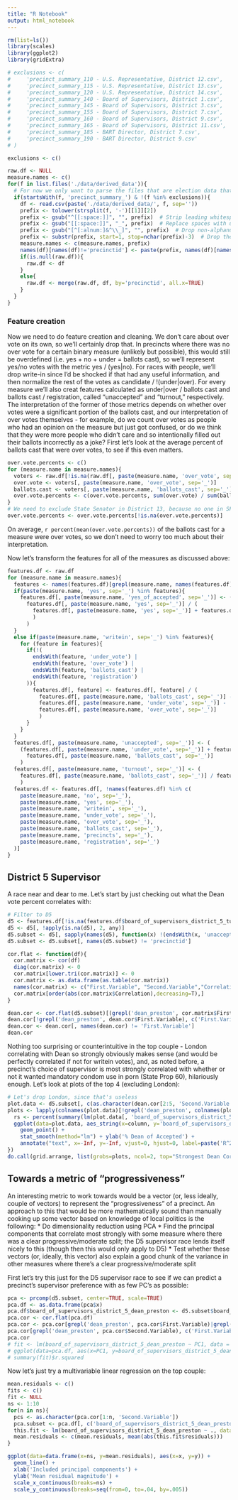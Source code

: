 ```yaml
---
title: "R Notebook"
output: html_notebook
---
```


```r
rm(list=ls())
library(scales)
library(ggplot2)
library(gridExtra)
```

```r

# exclusions <- c(
#     'precinct_summary_110 - U.S. Representative, District 12.csv',
#     'precinct_summary_115 - U.S. Representative, District 13.csv',
#     'precinct_summary_120 - U.S. Representative, District 14.csv',
#     'precinct_summary_140 - Board of Supervisors, District 1.csv',
#     'precinct_summary_145 - Board of Supervisors, District 3.csv',
#     'precinct_summary_155 - Board of Supervisors, District 7.csv',
#     'precinct_summary_160 - Board of Supervisors, District 9.csv',
#     'precinct_summary_165 - Board of Supervisors, District 11.csv',
#     'precinct_summary_185 - BART Director, District 7.csv',
#     'precinct_summary_190 - BART Director, District 9.csv'
# )

exclusions <- c()

raw.df <- NULL
measure.names <- c()
for(f in list.files('./data/derived_data')){
  # For now we only want to parse the files that are election data that is not explicitly excluded above
  if(startsWith(f, 'precinct_summary_') & !(f %in% exclusions)){
    df <- read.csv(paste('./data/derived_data/', f, sep=''))
    prefix <- tolower(strsplit(f, '-')[[1]][2])
    prefix <- gsub("^[[:space:]]", "", prefix)  # Strip leading whitespace
    prefix <- gsub("[[:space:]]", "_", prefix)  # Replace spaces with underscores
    prefix <- gsub("[^[:alnum:]&^\\_]", "", prefix)  # Drop non-alphanumeric characters (except underscores)
    prefix <- substr(prefix, start=1, stop=nchar(prefix)-3)  # Drop the "csv" from the end
    measure.names <- c(measure.names, prefix)
    names(df)[names(df)!='precinctid'] <- paste(prefix, names(df)[names(df)!='precinctid'], sep='_')
    if(is.null(raw.df)){
      raw.df <- df
    }
    else{
      raw.df <- merge(raw.df, df, by='precinctid', all.x=TRUE)
    }
  }
}
```

### Feature creation

Now we need to do feature creation and cleaning. We don't care about over vote on its own, so we'll certainly drop that. In precincts where there was no over vote for a certain binary measure (unlikely but possible), this would still be overdefined (i.e. yes + no + under = ballots cast), so we'll represent yes/no votes with the metric yes / (yes|no). For races with people, we'll drop write-in since I'd be shocked if that had any useful information, and then normalize the rest of the votes as candidate / !(under|over). For every measure we'll also creat features calculated as under|over / ballots cast and ballots cast / registration, called "unaccepted" and "turnout," respectively. The interpretation of the former of those metrics depends on whether over votes were a significant portion of the ballots cast, and our interpretation of over votes themselves - for example, do we count over votes as people who had an opinion on the measure but just got confused, or do we think that they were more people who didn't care and so intentionally filled out their ballots incorrectly as a joke? First let's look at the average percent of ballots cast that were over votes, to see if this even matters.

```r
over.vote.percents <- c()
for (measure.name in measure.names){
  voters <- raw.df[!is.na(raw.df[, paste(measure.name, 'over_vote', sep='_')]),]
  over.vote <- voters[, paste(measure.name, 'over_vote', sep='_')]
  ballots.cast <- voters[, paste(measure.name, 'ballots_cast', sep='_')]
  over.vote.percents <- c(over.vote.percents, sum(over.vote) / sum(ballots.cast))
}
# We need to exclude State Senator in District 13, because no one in SF voted in it:
over.vote.percents <- over.vote.percents[!is.na(over.vote.percents)]
```

On average, `r percent(mean(over.vote.percents))` of the ballots cast for a measure were over votes, so we don't need to worry too much about their interpretation.

Now let's transform the features for all of the measures as discussed above:

```r
features.df <- raw.df
for (measure.name in measure.names){
  features <- names(features.df)[grepl(measure.name, names(features.df))]
  if(paste(measure.name, 'yes', sep='_') %in% features){
    features.df[, paste(measure.name, 'yes_of_accepted', sep='_')] <- (
      features.df[, paste(measure.name, 'yes', sep='_')] / (
        features.df[, paste(measure.name, 'yes', sep='_')] + features.df[, paste(measure.name, 'no', sep='_')]
        )
      )
  }
  else if(paste(measure.name, 'writein', sep='_') %in% features){
    for (feature in features){
      if(!(
        endsWith(feature, 'under_vote') |
        endsWith(feature, 'over_vote') |
        endsWith(feature, 'ballots_cast') |
        endsWith(feature, 'registration')
      )){
        features.df[, feature] <- features.df[, feature] / (
          features.df[, paste(measure.name, 'ballots_cast', sep='_')] -
          features.df[, paste(measure.name, 'under_vote', sep='_')] -
          features.df[, paste(measure.name, 'over_vote', sep='_')]
          )
      }
    }
  }
  features.df[, paste(measure.name, 'unaccepted', sep='_')] <- (
    (features.df[, paste(measure.name, 'under_vote', sep='_')] + features.df[, paste(measure.name, 'over_vote', sep='_')]) /
      features.df[, paste(measure.name, 'ballots_cast', sep='_')]
    )
  features.df[, paste(measure.name, 'turnout', sep='_')] <- (
    features.df[, paste(measure.name, 'ballots_cast', sep='_')] / features.df[, paste(measure.name, 'registration', sep='_')]
    )
  features.df <- features.df[, !names(features.df) %in% c(
    paste(measure.name, 'no', sep='_'),
    paste(measure.name, 'yes', sep='_'),
    paste(measure.name, 'writein', sep='_'),
    paste(measure.name, 'under_vote', sep='_'),
    paste(measure.name, 'over_vote', sep='_'),
    paste(measure.name, 'ballots_cast', sep='_'),
    paste(measure.name, 'precincts', sep='_'),
    paste(measure.name, 'registration', sep='_')
  )]
}
```

## District 5 Supervisor

A race near and dear to me. Let's start by just checking out what the Dean vote percent correlates with:

```r
# Filter to D5
d5 <- features.df[!is.na(features.df$board_of_supervisors_district_5_turnout),]
d5 <- d5[, !apply(is.na(d5), 2, any)]
d5.subset <- d5[, sapply(names(d5), function(x) !(endsWith(x, 'unaccepted') | endsWith(x, 'turnout')) )]
d5.subset <- d5.subset[, names(d5.subset) != 'precinctid']
```

```r
cor.flat <- function(df){
  cor.matrix <- cor(df)
  diag(cor.matrix) <- 0
  cor.matrix[lower.tri(cor.matrix)] <- 0
  cor.matrix <- as.data.frame(as.table(cor.matrix))
  names(cor.matrix) <- c("First.Variable", "Second.Variable","Correlation")
  cor.matrix[order(abs(cor.matrix$Correlation),decreasing=T),]
}

dean.cor <- cor.flat(d5.subset)[(grepl('dean_preston', cor.matrix$First.Variable))|(grepl('dean_preston', cor.matrix$Second.Variable)),]
dean.cor[!grepl('dean_preston', dean.cor$First.Variable), c('First.Variable', 'Second.Variable')] <- dean.cor[!grepl('dean_preston', dean.cor$First.Variable), c('Second.Variable', 'First.Variable')]
dean.cor <- dean.cor[, names(dean.cor) != 'First.Variable']
dean.cor
```

Nothing too surprising or counterintuitive in the top couple - London correlating with Dean so strongly obviously makes sense (and would be perfectly correlated if not for writein votes), and, as noted before, a precinct's choice of supervisor is most strongly correlated with whether or not it wanted mandatory condom use in porn (State Prop 60), hilariously enough. Let's look at plots of the top 4 (excluding London):

```r
# Let's drop London, since that's useless
plot.data <- d5.subset[, c(as.character(dean.cor[2:5, 'Second.Variable']), 'board_of_supervisors_district_5_dean_preston')]
plots <- lapply(colnames(plot.data)[!grepl('dean_preston', colnames(plot.data))], function(column) {
  rs <- percent(summary(lm(plot.data[, 'board_of_supervisors_district_5_dean_preston']~plot.data[,column]))$r.squared)
  ggplot(data=plot.data, aes_string(x=column, y='board_of_supervisors_district_5_dean_preston')) +
    geom_point() +
    stat_smooth(method="lm") + ylab('% Dean of Accepted') +
    annotate("text", x=-Inf, y=-Inf, vjust=0, hjust=0, label=paste('R^2=', rs, sep=''))
})
do.call(grid.arrange, list(grobs=plots, ncol=2, top="Strongest Dean Correlations"))
```

## Towards a metric of "progressiveness"

An interesting metric to work towards would be a vector (or, less ideally, couple of vectors) to represent the "progressiveness" of a precinct. An approach to this that would be more mathematically sound than manually cooking up some vector based on knowledge of local politics is the following:
* Do dimensionality reduction using PCA
* Find the principal components that correlate most strongly with some measure where there was a clear progressive/moderate split; the D5 supervisor race lends itself nicely to this (though then this would only apply to D5)
* Test whether these vectors (or, ideally, this vector) also explain a good chunk of the variance in other measures where there's a clear progressive/moderate split

First let's try this just for the D5 supervisor race to see if we can predict a precinct's supervisor preference with as few PC's as possible:

```r
pca <- prcomp(d5.subset, center=TRUE, scale=TRUE)
pca.df <- as.data.frame(pca$x)
pca.df$board_of_supervisors_district_5_dean_preston <- d5.subset$board_of_supervisors_district_5_dean_preston
pca.cor <- cor.flat(pca.df)
pca.cor <- pca.cor[grepl('dean_preston', pca.cor$First.Variable)|grepl('dean_preston', pca.cor$Second.Variable), ]
pca.cor[grepl('dean_preston', pca.cor$Second.Variable), c('First.Variable', 'Second.Variable')] <- pca.cor[grepl('dean_preston', pca.cor$Second.Variable), c('Second.Variable', 'First.Variable')]
pca.cor
# fit <- lm(board_of_supervisors_district_5_dean_preston ~ PC1, data = pca.df)
# ggplot(data=pca.df, aes(x=PC1, y=board_of_supervisors_district_5_dean_preston)) + geom_point() + stat_smooth(method="lm")
# summary(fit)$r.squared
```

Now let's just try a multivariable linear regression on the top couple:

```r
mean.residuals <- c()
fits <- c()
fit <- NULL
ns <- 1:10
for(n in ns){
  pcs <- as.character(pca.cor[1:n, 'Second.Variable'])
  pca.subset <- pca.df[, c('board_of_supervisors_district_5_dean_preston', pcs)]
  this.fit <- lm(board_of_supervisors_district_5_dean_preston ~ ., data=pca.subset)
  mean.residuals <- c(mean.residuals, mean(abs(this.fit$residuals)))
}

ggplot(data=data.frame(x=ns, y=mean.residuals), aes(x=x, y=y)) +
  geom_line() +
  xlab('Included principal components') +
  ylab('Mean residual magnitude') +
  scale_x_continuous(breaks=ns) +
  scale_y_continuous(breaks=seq(from=0, to=.04, by=.005))

```

